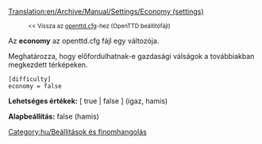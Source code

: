 [[Translation:en/Archive/Manual/Settings/Economy (settings)]]

:<small><< Vissza az [[hu/Archive/Manual/Settings/Openttd.cfg|openttd.cfg]]-hez (OpenTTD beállítófájl)</small>


Az '''economy''' az openttd.cfg fájl egy változója.

Meghatározza, hogy előfordulhatnak-e gazdasági válságok a továbbiakban megkezdett térképeken.<br>
<pre>
[difficulty]
economy = false
</pre>

'''Lehetséges értékek:''' [ true | false ] (igaz, hamis)

'''Alapbeállítás:''' false (hamis)


[[Category:hu/Beállítások és finomhangolás]]